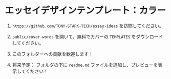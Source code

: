 # エッセイデザインテンプレート：カラー


<Color />

1. `https://github.com/TONY-STARK-TECH/essay-ideas` を訪問してください。

2. `public/cover-words` を開いて、無料でカバーの `TEMPLATES` をダウンロードしてください。

3. このフォルダーへの貢献を歓迎します！

4. 将来予定： フォルダの下に `readme.md` ファイルを追加し、プレビューを表示してください！
